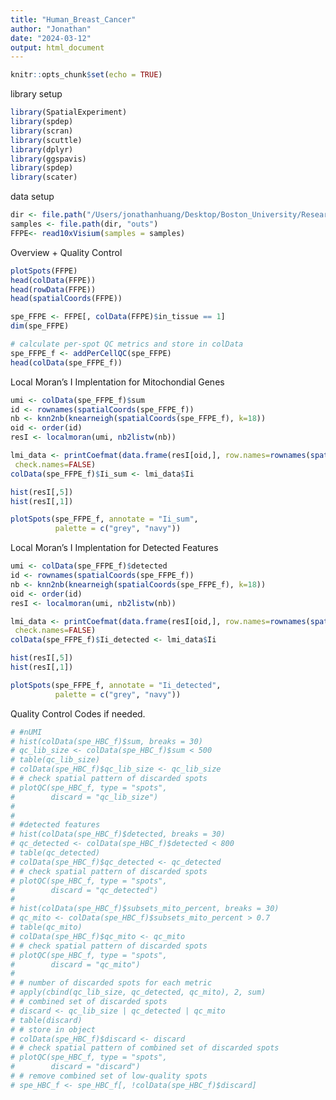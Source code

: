 ```yaml
---
title: "Human_Breast_Cancer"
author: "Jonathan"
date: "2024-03-12"
output: html_document
---
```


```r
knitr::opts_chunk$set(echo = TRUE)
```

library setup
```r
library(SpatialExperiment)
library(spdep)
library(scran)
library(scuttle)
library(dplyr)
library(ggspavis)
library(spdep)
library(scater)
```

data setup
```r
dir <- file.path("/Users/jonathanhuang/Desktop/Boston_University/Research_Rotation/ST_Project/MSAB_Research_Rotation/Human_Breast_Cancer/FFPE_Files")
samples <- file.path(dir, "outs")
FFPE<- read10xVisium(samples = samples)
```

Overview + Quality Control
```r
plotSpots(FFPE)
head(colData(FFPE))
head(rowData(FFPE))
head(spatialCoords(FFPE))

spe_FFPE <- FFPE[, colData(FFPE)$in_tissue == 1]
dim(spe_FFPE)

# calculate per-spot QC metrics and store in colData
spe_FFPE_f <- addPerCellQC(spe_FFPE)
head(colData(spe_FFPE_f))
```


Local Moran's I Implentation for Mitochondial Genes
```r
umi <- colData(spe_FFPE_f)$sum
id <- rownames(spatialCoords(spe_FFPE_f))
nb <- knn2nb(knearneigh(spatialCoords(spe_FFPE_f), k=18))
oid <- order(id)
resI <- localmoran(umi, nb2listw(nb))

lmi_data <- printCoefmat(data.frame(resI[oid,], row.names=rownames(spatialCoords(spe_FFPE_f))[oid]),
 check.names=FALSE)
colData(spe_FFPE_f)$Ii_sum <- lmi_data$Ii

hist(resI[,5])
hist(resI[,1])

plotSpots(spe_FFPE_f, annotate = "Ii_sum",
          palette = c("grey", "navy"))


```


Local Moran's I Implentation for Detected Features
```r
umi <- colData(spe_FFPE_f)$detected
id <- rownames(spatialCoords(spe_FFPE_f))
nb <- knn2nb(knearneigh(spatialCoords(spe_FFPE_f), k=18))
oid <- order(id)
resI <- localmoran(umi, nb2listw(nb))

lmi_data <- printCoefmat(data.frame(resI[oid,], row.names=rownames(spatialCoords(spe_FFPE_f))[oid]),
 check.names=FALSE)
colData(spe_FFPE_f)$Ii_detected <- lmi_data$Ii

hist(resI[,5])
hist(resI[,1])

plotSpots(spe_FFPE_f, annotate = "Ii_detected",
          palette = c("grey", "navy"))
```


Quality Control Codes if needed.
```r
# #nUMI
# hist(colData(spe_HBC_f)$sum, breaks = 30)
# qc_lib_size <- colData(spe_HBC_f)$sum < 500
# table(qc_lib_size)
# colData(spe_HBC_f)$qc_lib_size <- qc_lib_size
# # check spatial pattern of discarded spots
# plotQC(spe_HBC_f, type = "spots", 
#        discard = "qc_lib_size")
# 
# 
# #detected features
# hist(colData(spe_HBC_f)$detected, breaks = 30)
# qc_detected <- colData(spe_HBC_f)$detected < 800
# table(qc_detected)
# colData(spe_HBC_f)$qc_detected <- qc_detected
# # check spatial pattern of discarded spots
# plotQC(spe_HBC_f, type = "spots", 
#        discard = "qc_detected")
# 
# hist(colData(spe_HBC_f)$subsets_mito_percent, breaks = 30)
# qc_mito <- colData(spe_HBC_f)$subsets_mito_percent > 0.7
# table(qc_mito)
# colData(spe_HBC_f)$qc_mito <- qc_mito
# # check spatial pattern of discarded spots
# plotQC(spe_HBC_f, type = "spots", 
#        discard = "qc_mito")
# 
# # number of discarded spots for each metric
# apply(cbind(qc_lib_size, qc_detected, qc_mito), 2, sum)
# # combined set of discarded spots
# discard <- qc_lib_size | qc_detected | qc_mito
# table(discard)
# # store in object
# colData(spe_HBC_f)$discard <- discard
# # check spatial pattern of combined set of discarded spots
# plotQC(spe_HBC_f, type = "spots", 
#        discard = "discard")
# # remove combined set of low-quality spots
# spe_HBC_f <- spe_HBC_f[, !colData(spe_HBC_f)$discard]
```

